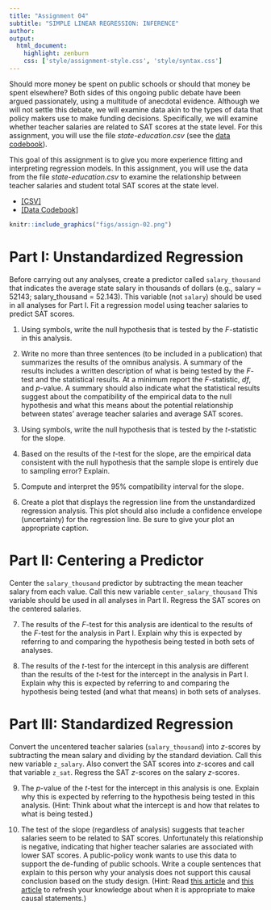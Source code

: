 ```yaml
---
title: "Assignment 04"
subtitle: "SIMPLE LINEAR REGRESSION: INFERENCE"
author: 
output: 
  html_document:
    highlight: zenburn
    css: ['style/assignment-style.css', 'style/syntax.css']
---
```


Should more money be spent on public schools or should that money be spent elsewhere? Both sides of this ongoing public debate have been argued passionately, using a multitude of anecdotal evidence. Although we will not settle this debate, we will examine data akin to the types of data that policy makers use to make funding decisions. Specifically, we will examine whether teacher salaries are related to SAT scores at the state level. For this assignment, you will use the file *state-education.csv* (see the [data codebook](http://zief0002.github.io/epsy-8251/codebooks/state-education.html)).

This goal of this assignment is to give you more experience fitting and interpreting regression models. In this assignment, you will use the data from the file *state-education.csv* to examine the relationship between teacher salaries and student total SAT scores at the state level.

- [[CSV]](https://raw.githubusercontent.com/zief0002/epsy-8251/master/data/state-education.csv)
- [[Data Codebook]](http://zief0002.github.io/epsy-8251/codebooks/state-education.html)


```r
knitr::include_graphics("figs/assign-02.png")
```




# Part I: Unstandardized Regression

Before carrying out any analyses, create a predictor called `salary_thousand` that indicates the average state salary in thousands of dollars (e.g., salary = 52143; salary_thousand = 52.143). This variable (not `salary`) should be used in all analyses for Part I. Fit a regression model using teacher salaries to predict SAT scores.

1. Using symbols, write the null hypothesis that is tested by the *F*-statistic in this analysis.

2. Write no more than three sentences (to be included in a publication) that summarizes the results of the omnibus analysis. A summary of the results includes a written description of what is being tested by the *F*-test and the statistical results. At a minimum report the *F*-statistic, *df*, and *p*-value. A summary should also indicate what the statistical results suggest about the compatibility of the empirical data to the null hypothesis and what this means about the potential relationship between states' average teacher salaries and average SAT scores.

3. Using symbols, write the null hypothesis that is tested by the *t*-statistic for the slope.

4. Based on the results of the *t*-test for the slope, are the empirical data consistent with the null hypothesis that the sample slope is entirely due to sampling error? Explain.

5. Compute and interpret the 95% compatibility interval for the slope.

6. Create a plot that displays the regression line from the unstandardized regression analysis. This plot should also include a confidence envelope (uncertainty) for the regression line. Be sure to give your plot an appropriate caption.


# Part II: Centering a Predictor

Center the `salary_thousand` predictor by subtracting the mean teacher salary from each value. Call this new variable `center_salary_thousand` This variable should be used in all analyses in Part II. Regress the SAT scores on the centered salaries.

7. The results of the *F*-test for this analysis are identical to the results of the *F*-test for the analysis in Part I. Explain why this is expected by referring to and comparing the hypothesis being tested in both sets of analyses.

8. The results of the *t*-test for the intercept in this analysis are different than the results of the *t*-test for the intercept in the analysis in Part I. Explain why this is expected by referring to and comparing the hypothesis being tested (and what that means) in both sets of analyses.


# Part III: Standardized Regression

Convert the uncentered teacher salaries (`salary_thousand`) into *z*-scores by subtracting the mean salary and dividing by the standard deviation. Call this new variable `z_salary`. Also convert the SAT scores into *z*-scores and call that variable `z_sat`. Regress the SAT *z*-scores on the salary *z*-scores.

9. The *p*-value of the *t*-test for the intercept in this analysis is one. Explain why this is expected by referring to the hypothesis being tested in this analysis. (Hint: Think about what the intercept is and how that relates to what is being tested.)

10. The test of the slope (regardless of analysis) suggests that teacher salaries seem to be related to SAT scores. Unfortunately this relationship is negative, indicating that higher teacher salaries are associated with lower SAT scores. A public-policy wonk wants to use this data to support the de-funding of public schools. Write a couple sentences that explain to this person why your analysis does not support this causal conclusion based on the study design. (Hint: Read [this article](https://www.statisticssolutions.com/dissertation-resources/research-designs/establishing-cause-and-effect/) and [this article](https://www.healthnewsreview.org/toolkit/tips-for-understanding-studies/does-the-language-fit-the-evidence-association-versus-causation/) to refresh your knowledge about when it is appropriate to make causal statements.)
